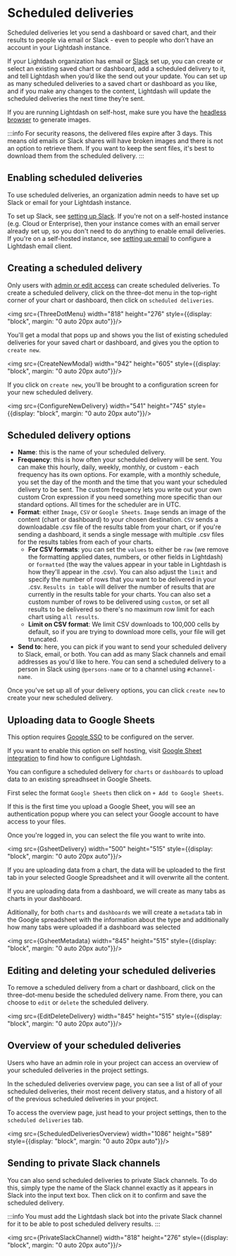 
# Scheduled deliveries

Scheduled deliveries let you send a dashboard or saved chart, and their results to people via email or Slack - even to people who don't have an account in your Lightdash instance.

If your Lightdash organization has email or [Slack](/guides/sharing-in-slack.mdx#adding-slack-to-your-organization-lightdash-cloud) set up, you can create or select an existing saved chart or dashboard, add a scheduled delivery to it, and tell Lightdash when you’d like the send out your update. You can set up as many scheduled deliveries to a saved chart or dashboard as you like, and if you make any changes to the content, Lightdash will update the scheduled deliveries the next time they’re sent.

If you are running Lightdash on self-host, make sure you have the [headless browser](https://docs.lightdash.com/self-host/customize-deployment/enable-headless-browser-for-lightdash) to generate images. 

:::info
For security reasons, the delivered files expire after 3 days. This means old emails or Slack shares will have broken images and there is not an option to retrieve them. If you want to keep the sent files, it's best to download them from the scheduled delivery.
:::

## Enabling scheduled deliveries

To use scheduled deliveries, an organization admin needs to have set up Slack or email for your Lightdash instance. 

To set up Slack, see [setting up Slack](/guides/sharing-in-slack.mdx#adding-slack-to-your-organization-lightdash-cloud). If you're not on a self-hosted instance (e.g. Cloud or Enterprise), then your instance comes with an email server already set up, so you don't need to do anything to enable email deliveries. If you're on a self-hosted instance, see [setting up email](https://docs.lightdash.com/references/environmentVariables#:~:text=postgres%20environment%20variables-,SMTP%20environment%20variables,-This%20is%20a) to configure a Lightdash email client.

## Creating a scheduled delivery

Only users with [admin or edit access](/references/roles.mdx) can create scheduled deliveries. To create a scheduled delivery, click on the three-dot menu in the top-right corner of your chart or dashboard, then click on `scheduled deliveries`.

<img src={ThreeDotMenu} width="818" height="276" style={{display: "block", margin: "0 auto 20px auto"}}/>

You'll get a modal that pops up and shows you the list of existing scheduled deliveries for your saved chart or dashboard, and gives you the option to `create new`.

<img src={CreateNewModal} width="942" height="605" style={{display: "block", margin: "0 auto 20px auto"}}/>

If you click on `create new`, you'll be brought to a configuration screen for your new scheduled delivery.

<img src={ConfigureNewDelivery} width="541" height="745" style={{display: "block", margin: "0 auto 20px auto"}}/>

## Scheduled delivery options

- **Name**: this is the name of your scheduled delivery. 
- **Frequency**: this is how often your scheduled delivery will be sent. You can make this hourly, daily, weekly, monthly, or custom - each frequency has its own options. For example, with a monthly schedule, you set the day of the month and the time that you want your scheduled delivery to be sent. The custom frequency lets you write out your own custom Cron expression if you need something more specific than our standard options. All times for the scheduler are in UTC.
- **Format**: either `Image`, `CSV` or `Google Sheets`. `Image` sends an image of the content (chart or dashboard) to your chosen destination. `CSV` sends a downloadable .csv file of the results table from your chart, or if you're sending a dashboard, it sends a single message with multiple .csv files for the results tables from each of your charts.
    - **For CSV formats**: you can set the `values` to either be `raw` (we remove the formatting applied dates, numbers, or other fields in Lightdash) or `formatted` (the way the values appear in your table in Lightdash is how they'll appear in the .csv). You can also adjust the `limit` and specify the number of rows that you want to be delivered in your .csv. `Results in table` will deliver the number of results that are currently in the results table for your charts. You can also set a custom number of rows to be delivered using `custom`, or set all results to be delivered so there's no maximum row limit for each chart using `all results`. 
    - **Limit on CSV format**: We limit CSV downloads to 100,000 cells by default, so if you are trying to download more cells, your file will get truncated.
- **Send to**: here, you can pick if you want to send your scheduled delivery to Slack, email, or both. You can add as many Slack channels and email addresses as you'd like to here. You can send a scheduled delivery to a person in Slack using `@persons-name` or to a channel using `#channel-name`.

Once you've set up all of your delivery options, you can click `create new` to create your new scheduled delivery.

## Uploading data to Google Sheets

This option requires [Google SSO](https://docs.lightdash.com/self-host/customize-deployment/use-sso-login-for-self-hosted-lightdash#google) to be configured on the server. 

If you want to enable this option on self hosting, visit [Google Sheet integration](https://docs.lightdash.com/self-host/customize-deployment/configure-a-slack-app-for-lightdash) to find how to configure Lightdash. 

You can configure a scheduled delivery for `charts` or `dashboards` to upload data to an existing spreadhseet in Google Sheets. 

First selec the format `Google Sheets` then click on `+ Add to Google Sheets`.

If this is the first time you upload a Google Sheet, you will see an authentication popup where you can select your Google account to have access to your files. 

Once you're logged in, you can select the file you want to write into. 

<img src={GsheetDelivery} width="500" height="515" style={{display: "block", margin: "0 auto 20px auto"}}/>

If you are uploading data from a chart, the data will be uploaded to the first tab in your selected Google Spreadsheet and it will overwrite all the content. 

If you are uploading data from a dashboard, we will create as many tabs as charts in your dashboard.

Aditionally, for both `charts` and `dashboards` we will create a `metadata` tab in the Google spreadsheet with the information about the type and additionally how many tabs were uploaded if a dashboard was selected 

<img src={GsheetMetadata} width="845" height="515" style={{display: "block", margin: "0 auto 20px auto"}}/>

## Editing and deleting your scheduled deliveries

To remove a scheduled delivery from a chart or dashboard, click on the three-dot-menu beside the scheduled delivery name. From there, you can choose to `edit` or `delete` the scheduled delivery.

<img src={EditDeleteDelivery} width="845" height="515" style={{display: "block", margin: "0 auto 20px auto"}}/>

## Overview of your scheduled deliveries

Users who have an admin role in your project can access an overview of your scheduled deliveries in the project settings. 

In the scheduled deliveries overview page, you can see a list of all of your scheduled deliveries, their most recent delivery status, and a history of all of the previous scheduled deliveries in your project. 

To access the overview page, just head to your project settings, then to the `scheduled deliveries` tab. 

<img src={ScheduledDeliveriesOverview} width="1086" height="589" style={{display: "block", margin: "0 auto 20px auto"}}/>

## Sending to private Slack channels 

You can also send scheduled deliveries to private Slack channels. To do this, simply type the name of the Slack channel exactly as it appears in Slack into the input text box. Then click on it to confirm and save the scheduled delivery. 

:::info
You must add the Lightdash slack bot into the private Slack channel for it to be able to post scheduled delivery results. 
:::

<img src={PrivateSlackChannel} width="818" height="276" style={{display: "block", margin: "0 auto 20px auto"}}/>
